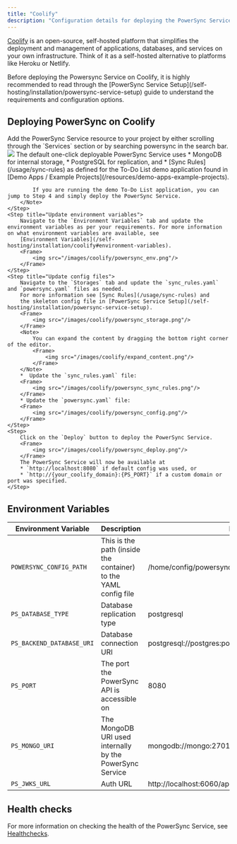 ```yaml
---
title: "Coolify"
description: "Configuration details for deploying the PowerSync Service on Coolify"
---
```


[Coolify](https://coolify.io/) is an open-source, self-hosted platform that simplifies the deployment and management of applications, databases, and services on your own infrastructure.
Think of it as a self-hosted alternative to platforms like Heroku or Netlify.

<Warning>
    Before deploying the Powersync Service on Coolify, it is highly recommended to read through the [PowerSync Service Setup](/self-hosting/installation/powersync-service-setup)
    guide to understand the requirements and configuration options.
</Warning>


## Deploying PowerSync on Coolify

<Steps>
    <Step title="Deploy PowerSync">
        Add the PowerSync Service resource to your project by either scrolling through the `Services` section or by searching powersync in the search bar.
        <Frame>
            <img src="/images/coolify/powersync_resource.png"/>
        </Frame>
        <Note>
             The default one-click deployable PowerSync Service uses
            * MongoDB for internal storage,
            * PostgreSQL for replication, and
            * [Sync Rules](/usage/sync-rules) as defined for the To-Do List demo application found in [Demo Apps / Example Projects](/resources/demo-apps-example-projects).

            If you are running the demo To-Do List application, you can jump to Step 4 and simply deploy the PowerSync Service.
        </Note>
    </Step>
    <Step title="Update environment variables">
        Navigate to the `Environment Variables` tab and update the environment variables as per your requirements. For more information on what environment variables are available, see
        [Environment Variables](/self-hosting/installation/coolify#environment-variables).
        <Frame>
            <img src="/images/coolify/powersync_env.png"/>
        </Frame>
    </Step>
    <Step title="Update config files">
        Navigate to the `Storages` tab and update the `sync_rules.yaml` and `powersync.yaml` files as needed.
        For more information see [Sync Rules](/usage/sync-rules) and
        the skeleton config file in [PowerSync Service Setup](/self-hosting/installation/powersync-service-setup).
        <Frame>
            <img src="/images/coolify/powersync_storage.png"/>
        </Frame>
        <Note>
            You can expand the content by dragging the bottom right corner of the editor.
            <Frame>
                <img src="/images/coolify/expand_content.png"/>
            </Frame>
        </Note>
        *  Update the `sync_rules.yaml` file:
        <Frame>
            <img src="/images/coolify/powersync_sync_rules.png"/>
        </Frame>
        * Update the `powersync.yaml` file:
        <Frame>
            <img src="/images/coolify/powersync_config.png"/>
        </Frame>
    </Step>
    <Step>
        Click on the `Deploy` button to deploy the PowerSync Service.
        <Frame>
            <img src="/images/coolify/powersync_deploy.png"/>
        </Frame>
        The PowerSync Service will now be available at
        * `http://localhost:8080` if default config was used, or
        * `http://{your_coolify_domain}:{PS_PORT}` if a custom domain or port was specified.
    </Step>
</Steps>

## Environment Variables

<table>
    <thead>
    <tr>
      <th>Environment Variable</th>
      <th>Description</th>
      <th>Example</th>
    </tr>
    </thead>
    <tbody>
        <tr>
            <td><code>POWERSYNC_CONFIG_PATH</code></td>
            <td>This is the path (inside the container) to the YAML config file</td>
            <td>/home/config/powersync.yaml</td>
        </tr>
        <tr>
            <td><code>PS_DATABASE_TYPE</code></td>
            <td>Database replication type</td>
            <td>postgresql</td>
        </tr>
        <tr>
            <td><code>PS_BACKEND_DATABASE_URI</code></td>
            <td>Database connection URI</td>
            <td>postgresql://postgres:postgres@localhost:5432/postgres</td>
        </tr>
        <tr>
            <td><code>PS_PORT</code></td>
            <td>The port the PowerSync API is accessible on</td>
            <td>8080</td>
        </tr>
        <tr>
            <td><code>PS_MONGO_URI</code></td>
            <td>The MongoDB URI used internally by the PowerSync Service</td>
            <td>mongodb://mongo:27017</td>
        </tr>
        <tr>
            <td><code>PS_JWKS_URL</code></td>
            <td>Auth URL</td>
            <td>http://localhost:6060/api/auth/keys</td>
        </tr>
    </tbody>
</table>

## Health checks

For more information on checking the health of the PowerSync Service, see [Healthchecks](/self-hosting/lifecycle-maintenance/healthchecks).
